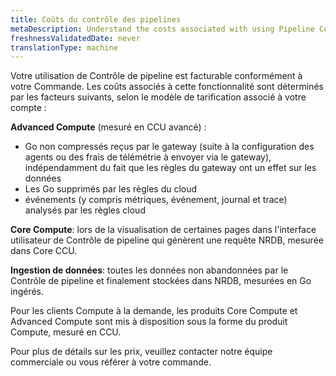 ```yaml
---
title: Coûts du contrôle des pipelines
metaDescription: Understand the costs associated with using Pipeline Control.
freshnessValidatedDate: never
translationType: machine
---
```


Votre utilisation de Contrôle de pipeline est facturable conformément à votre Commande. Les coûts associés à cette fonctionnalité sont déterminés par les facteurs suivants, selon le modèle de tarification associé à votre compte :

**Advanced Compute** (mesuré en CCU avancé) :

* Go non compressés reçus par le gateway (suite à la configuration des agents ou des frais de télémétrie à envoyer via le gateway), indépendamment du fait que les règles du gateway ont un effet sur les données
* Les Go supprimés par les règles du cloud
* événements (y compris métriques, événement, journal et trace) analysés par les règles cloud

**Core Compute**: lors de la visualisation de certaines pages dans l&apos;interface utilisateur de Contrôle de pipeline qui génèrent une requête NRDB, mesurée dans Core CCU.

**Ingestion de données**: toutes les données non abandonnées par le Contrôle de pipeline et finalement stockées dans NRDB, mesurées en Go ingérés.

Pour les clients Compute à la demande, les produits Core Compute et Advanced Compute sont mis à disposition sous la forme du produit Compute, mesuré en CCU.

Pour plus de détails sur les prix, veuillez contacter notre équipe commerciale ou vous référer à votre commande.
